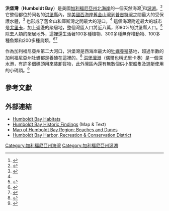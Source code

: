 {{Infobox body of water
|name = Humboldt Bay
|image = Humboldt Bay and Eureka aerial view.jpg
|caption = 洪堡灣航拍圖
|image_bathymetry =
|caption_bathymetry = 
|location = [[洪堡縣_(加利福尼亞州)|洪堡縣]]<br>[[加利福尼亞北海岸|北海岸]]
|coords = {{Coord|40|45|13.53|N|124|12|54.73|W|region:US-CA_type:waterbody_scale:250000|display=inline,title}}
|rivers = 麋鹿河（Elk River）等
|oceans = [[太平洋|太平洋]]
|countries = [[美國|美國]]
|length = {{convert|14|mi|0}}
|width = {{convert|4.5|mi|0}}
|area = {{convert|13|mi2|0}}/{{convert|25.5|mi2|0}}（最低/最高潮）<br>（17,000英畝）
|depth = {{convert|11|ft|m}}
|max-depth = {{convert|40|ft|m}}（挖掘形成）
|volume = 
|shore = 
|frozen = 
|islands = [[印第安島_(洪堡灣)|印第安島]]、伍德利島（Woodley Island）、達比島（Daby Island）
|cities = [[尤里卡_(加利福尼亞州)|尤里卡]]、[[阿克塔|阿克塔]]
|reference = <ref name="CWS-CA">{{cite book| title =Shellfish Growing Area Classification for Humboldt Bay Technical Report # 06-11| publisher =California Department of Health Services| date =March 2006| location =| pages =87| url =http://coastalwatersheds.ca.gov/portals/1/humboldtbay/monitor/docs/WtQual_CDPH_sanitary1.pdf| doi =| id =| accessdate =13 December 2013| deadurl =yes| archiveurl =https://web.archive.org/web/20120914065516/http://coastalwatersheds.ca.gov/portals/1/humboldtbay/monitor/docs/WtQual_CDPH_sanitary1.pdf| archivedate =2012年9月14日}}</ref>
|extra = {{Designation list|embed=yes|designation1=California|designation1_number=882|designation1_offname=Humboldt Harbor Historical District<ref name="CHL">{{cite ohp|882|Humboldt Harbor Historical District|2012-10-07}}</ref>}}
}}

'''洪堡灣'''（'''Humboldt Bay'''）是美國[[加利福尼亞州|加利福尼亞州]][[加利福尼亞北海岸|北海岸]]的一個天然海灣<ref name="HBM-EX">{{cite web  | title =Humboldt Bay Management Plan Executive Summary  | work =  | publisher =Humboldt Bay Harbor Recreation and Conservation District  | date =May 2007  | url =http://www.humboldtbay.org/harbordistrict/documents/hbmp2007/HBM-EXsum_print.pdf  | format =PDF  | doi =  | accessdate =13 December 2012  | deadurl =yes  | archiveurl =https://web.archive.org/web/20120224232745/http://www.humboldtbay.org/harbordistrict/documents/hbmp2007/HBM-EXsum_print.pdf  | archivedate =2012年2月24日  }}</ref>和[[潟湖|潟湖]]。<ref name="Costa 2002">{{cite web  | last =Costa  | first =Steven L.  | author2 =Karen A. Glatzel  | title =Coastal Inlets Research Program: Humboldt Bay, California Entrance Channel, Report 1: Data Review  | work =  | publisher =U.S. Army Corps of Engineers  | date =September 2002  | url =http://www.dtic.mil/cgi-bin/GetTRDoc?AD=ADA409102&Location=U2&doc=GetTRDoc.pdf  | format =PDF  | doi =  | accessdate =13 December 2012  | archive-date =2012-09-29  | archive-url =https://web.archive.org/web/20120929222833/http://www.dtic.mil/cgi-bin/GetTRDoc?AD=ADA409102&Location=U2&doc=GetTRDoc.pdf  | dead-url =no  }}</ref> 它整個都位於同名的[[洪堡縣_(加利福尼亞州)|洪堡縣]]內，是[[美國西海岸|美國西海岸]][[舊金山灣|舊金山灣]]到[[普吉特灣|普吉特灣]]之間最大的受保護水體，<ref name="Schlosser">{{cite book  | last =Schlosser  | first =Susan  | author2 =Annie Eicher  | title =Humboldt Bay and Eel River Estuary Benthic Habitat Project  | publisher =California Sea Grant College Program Publication No. T -075  | year =2012  | location =University of California San Diego  | pages =246  | url =http://ca-sgep.ucsd.edu/sites/ca-sgep.ucsd.edu/files/files/Humboldt_Habitats.pdf  | doi =  | id =  | format =PDF  | accessdate =13 December 2009  | deadurl =yes  | archiveurl =https://web.archive.org/web/20150402172816/http://ca-sgep.ucsd.edu/sites/ca-sgep.ucsd.edu/files/files/Humboldt_Habitats.pdf  | archivedate =2015年4月2日  }}</ref> 也形成了舊金山和[[庫斯灣|庫斯灣]]之間最大的港口。<ref name="Costa 2002" /> 這個海灣附近最大的城市是[[尤里卡_(加利福尼亞州)|尤里卡]]，加上週邊的聚居地，整個灣區人口將近八萬，即80%的洪堡縣人口。<ref name="TransDevUpdate">{{cite web  | last =  | first =  | title =Draft Transit Dev Plan Humboldt County Systems  | work =  | pages =  | publisher =PMC/HDR  | date =December 2011  | url =http://www.friendlyfortuna.com/DocumentCenter/Home/View/713  | accessdate =23 August 2013  | archive-date =2017-05-25  | archive-url =https://web.archive.org/web/20170525101241/http://www.friendlyfortuna.com/DocumentCenter/Home/View/713  | dead-url =no  }}</ref> 除去人類的聚居地外，這裡還生活著100多種植物、300多種無脊椎動物、100多種魚類和200多種鳥類。<ref>{{cite web
  | title =HUMBOLDT BAY SEA LEVEL RISE ADAPTATION PLAN
  | work =
  | publisher =California Coastal Commission
  | year =2012
  | url =http://scc.ca.gov/webmaster/ftp/pdf/sccbb/2012/1210/20121018Board11_Humboldt_Bay_SLR.pdf
  | format =
  | doi =
  | accessdate =August 23, 2013
  | archive-date =2020-10-27
  | archive-url =https://web.archive.org/web/20201027012658/https://scc.ca.gov/webmaster/ftp/pdf/sccbb/2012/1210/20121018Board11_Humboldt_Bay_SLR.pdf
  | dead-url =no
  }}</ref><ref>{{cite web
  | title =WHSRN Humboldt Bay Complex
  | work =
  | publisher =WESTERN HEMISPHERE SHOREBIRD RESERVE NETWORK
  | year =2009
  | url =http://www.whsrn.org/site-profile/humboldt-bay-complex
  | format =
  | doi =
  | accessdate =August 23, 2013
  | archive-date =2017-05-25
  | archive-url =https://web.archive.org/web/20170525101240/http://www.whsrn.org/site-profile/humboldt-bay-complex
  | dead-url =no
  }}</ref>

作為加利福尼亞州第二大河口，洪堡灣是西海岸最大的[[牡蠣養殖|牡蠣養殖]]基地，超過半數的加利福尼亞州牡蠣都是養殖在這裡的。<ref name="Pomeroy">{{cite book
 |last         = Pomeroy
 |first        = Caroline
 |authorlink   = 
 |coauthors    = Cynthia J. Thomson and Melissa M. Stevens
 |title        = California's North Coast Fishing Communities Historical Perspective and Recent Trends: Eureka Fishing Community Profile
 |publisher    = National Oceans and Atmospheres Administration California Sea Grant Program
 |date         = August 2010
 |location     = 
 |pages        = 79
 |url          = http://www.opc.ca.gov/webmaster/ftp/pdf/docs/CA_NCoastFCP.pdf
 |doi          = 
 |id           = 
 |accessdate   = 9 December 2012
 |archive-date = 2019-06-04
 |archive-url  = https://web.archive.org/web/20190604082028/http://www.opc.ca.gov/webmaster/ftp/pdf/docs/CA_NCoastFCP.pdf
 |dead-url     = no
}}</ref> [[洪堡灣港|洪堡灣港]]（偶爾也稱尤里卡港）是一個深水港，有許多個碼頭用來裝卸貨物，此外灣區內還有無數個供小型船隻及遊艇使用的小碼頭。<ref name="Hills">{{cite news  | last =Hills  | first =Cody  | title =Backyard of Boats  | work =  | pages =  | publisher =North Coast Journal, Eureka, California  | date =6 December 2012  | url =http://www.northcoastjournal.com/news/2012/12/06/backyard-boats/  | accessdate =6 January 2013  | archive-date =2013-01-11  | archive-url =https://web.archive.org/web/20130111080716/http://www.northcoastjournal.com/news/2012/12/06/backyard-boats/  | dead-url =no  }}</ref>

==參考文獻==
{{Reflist}}

==外部連結==
* [http://www.fws.gov/humboldtbay/habitats.html#bayhabitats Humboldt Bay Habitats] {{Wayback|url=http://www.fws.gov/humboldtbay/habitats.html#bayhabitats |date=20130512162046 }}
* [https://web.archive.org/web/20080704174957/http://www.humboldtbay.org/gis/pdf/hist_findings.pdf Humboldt Bay Historic Findings] (Map & Text)
* [https://web.archive.org/web/20080911182554/http://www.humboldtbay.org/recreation/activities/humbeach.pdf Map of Humboldt Bay Region: Beaches and Dunes]
* [http://www.humboldtbay.org/ Humboldt Bay Harbor, Recreation & Conservation District]

[[Category:加利福尼亞州海灣|Category:加利福尼亞州海灣]]
[[Category:加利福尼亞州潟湖|Category:加利福尼亞州潟湖]]
